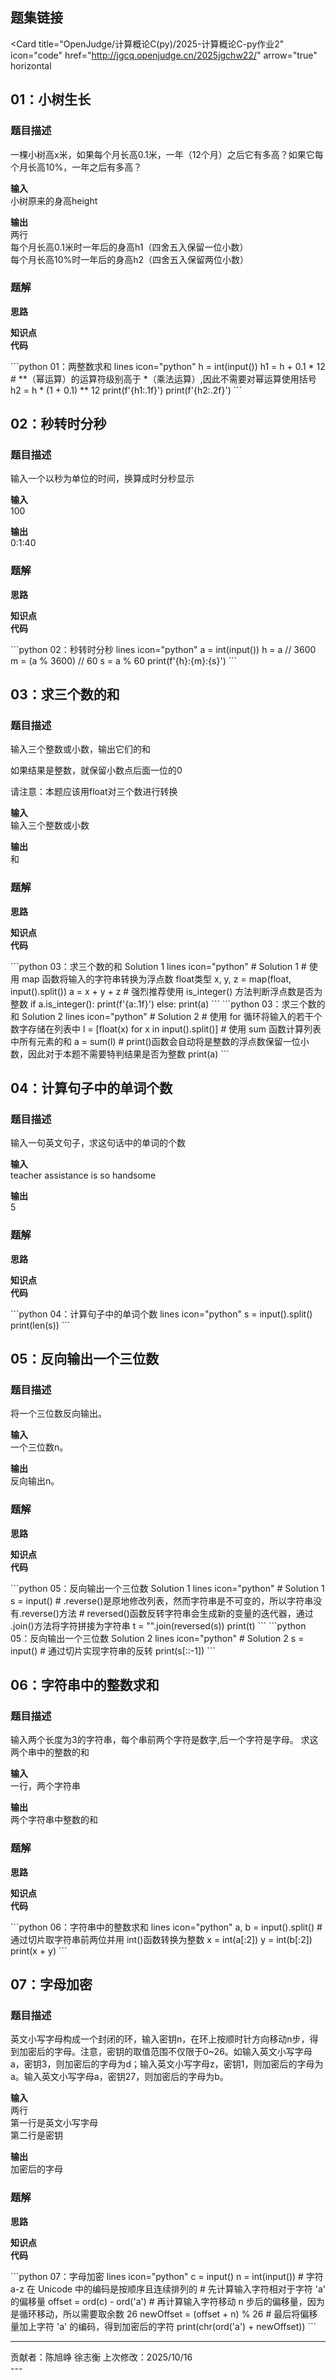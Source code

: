 ## 题集链接
<Card
  title="OpenJudge/计算概论C(py)/2025-计算概论C-py作业2"
  icon="code"
  href="http://jgcq.openjudge.cn/2025jgchw22/"
  arrow="true"
  horizontal
>
</Card>

## 01：小树生长

### 题目描述

一棵小树高x米，如果每个月长高0.1米，一年（12个月）之后它有多高？如果它每个月长高10%，一年之后有多高？

**输入**  
小树原来的身高height

**输出**  
两行  
每个月长高0.1米时一年后的身高h1（四舍五入保留一位小数）  
每个月长高10%时一年后的身高h2（四舍五入保留两位小数）

### 题解
**思路**  


**知识点**  
<ResponseField name="数字类型-浮点型" type="第2章基本数据类型">
</ResponseField>
**代码**  

<Tabs>
  <Tab title="徐志衡">
    ```python 01：两整数求和 lines icon="python"
    h = int(input())
    h1 = h + 0.1 * 12
    # **（幂运算）的运算符级别高于 *（乘法运算）,因此不需要对幂运算使用括号
    h2 = h * (1 + 0.1) ** 12
    print(f'{h1:.1f}')
    print(f'{h2:.2f}')
    ```
  </Tab>
</Tabs>

## 02：秒转时分秒

### 题目描述

输入一个以秒为单位的时间，换算成时分秒显示

**输入**  
100

**输出**  
0:1:40

### 题解
**思路**  


**知识点**  
<ResponseField name="数字类型-浮点型" type="第2章基本数据类型">
</ResponseField>
**代码**  

<Tabs>
  <Tab title="徐志衡">
    ```python 02：秒转时分秒 lines icon="python"
    a = int(input())
    h = a // 3600
    m = (a % 3600) // 60
    s = a % 60
    print(f'{h}:{m}:{s}')
    ```
  </Tab>
</Tabs>

## 03：求三个数的和

### 题目描述

输入三个整数或小数，输出它们的和

如果结果是整数，就保留小数点后面一位的0

请注意：本题应该用float对三个数进行转换

**输入**  
​输入三个整数或小数


**输出**  
和

### 题解
**思路**  


**知识点**  
<ResponseField name="数字类型-浮点型" type="第2章基本数据类型">
</ResponseField>
**代码**  

<Tabs>
  <Tab title="徐志衡">
    ```python 03：求三个数的和 Solution 1 lines icon="python"
    # Solution 1
    # 使用 map 函数将输入的字符串转换为浮点数 float类型
    x, y, z = map(float, input().split())
    a = x + y + z
    # 强烈推荐使用 is_integer() 方法判断浮点数是否为整数
    if a.is_integer():
        print(f'{a:.1f}')
    else:
        print(a)
    ```
    ```python 03：求三个数的和 Solution 2 lines icon="python"
    # Solution 2
    # 使用 for 循环将输入的若干个数字存储在列表中
    l = [float(x) for x in input().split()]
    # 使用 sum 函数计算列表中所有元素的和
    a = sum(l)
    # print()函数会自动将是整数的浮点数保留一位小数，因此对于本题不需要特判结果是否为整数
    print(a)
    ```
  </Tab>
</Tabs>

## 04：计算句子中的单词个数

### 题目描述

输入一句英文句子，求这句话中的单词的个数

**输入**  
teacher assistance is so handsome

**输出**  
5

### 题解
**思路**  


**知识点**  
<ResponseField name="数字类型-浮点型" type="第2章基本数据类型">
</ResponseField>
**代码**  

<Tabs>
  <Tab title="徐志衡">
    ```python 04：计算句子中的单词个数 lines icon="python"
    s = input().split()
    print(len(s))
    ```
  </Tab>
</Tabs>

## 05：反向输出一个三位数

### 题目描述

将一个三位数反向输出。

**输入**  
一个三位数n。

**输出**  
反向输出n。

### 题解
**思路**  


**知识点**  
<ResponseField name="数字类型-浮点型" type="第2章基本数据类型">
</ResponseField>
**代码**  

<Tabs>
  <Tab title="徐志衡">
    ```python 05：反向输出一个三位数 Solution 1 lines icon="python"
    # Solution 1
    s = input()
    # .reverse()是原地修改列表，然而字符串是不可变的，所以字符串没有.reverse()方法
    # reversed()函数反转字符串会生成新的变量的迭代器，通过 .join()方法将字符拼接为字符串
    t = "".join(reversed(s))
    print(t)
    ```
    ```python 05：反向输出一个三位数 Solution 2 lines icon="python"
    # Solution 2
    s = input()
    # 通过切片实现字符串的反转
    print(s[::-1])
    ```
  </Tab>
</Tabs>

## 06：字符串中的整数求和

### 题目描述

输入两个长度为3的字符串，每个串前两个字符是数字,后一个字符是字母。 求这两个串中的整数的和

**输入**  
一行，两个字符串

**输出**  
两个字符串中整数的和

### 题解
**思路**  


**知识点**  
<ResponseField name="数字类型-浮点型" type="第2章基本数据类型">
</ResponseField>
**代码**  

<Tabs>
  <Tab title="徐志衡">
    ```python 06：字符串中的整数求和 lines icon="python"
    a, b = input().split()
    # 通过切片取字符串前两位并用 int()函数转换为整数
    x = int(a[:2])
    y = int(b[:2])
    print(x + y)
    ```
  </Tab>
</Tabs>

## 07：字母加密

### 题目描述

英文小写字母构成一个封闭的环，输入密钥n，在环上按顺时针方向移动n步，得到加密后的字母。注意，密钥的取值范围不仅限于0~26。如输入英文小写字母a，密钥3，则加密后的字母为d；输入英文小写字母z，密钥1，则加密后的字母为a。输入英文小写字母a，密钥27，则加密后的字母为b。

**输入**  
两行  
第一行是英文小写字母  
第二行是密钥

**输出**  
加密后的字母

### 题解
**思路**  


**知识点**  
<ResponseField name="数字类型-浮点型" type="第2章基本数据类型">
</ResponseField>
**代码**  

<Tabs>
  <Tab title="徐志衡">
    ```python 07：字母加密 lines icon="python"
    c = input()
    n = int(input())
    # 字符 a-z 在 Unicode 中的编码是按顺序且连续排列的
    # 先计算输入字符相对于字符 'a' 的偏移量
    offset = ord(c) - ord('a')
    # 再计算输入字符移动 n 步后的偏移量，因为是循环移动，所以需要取余数 26
    newOffset = (offset + n) % 26
    # 最后将偏移量加上字符 'a' 的编码，得到加密后的字符
    print(chr(ord('a') + newOffset))
    ```
  </Tab>
</Tabs>


---
<div className="text-center text-xs text-gray-400 mt-10">
  贡献者：陈旭峥 徐志衡 
  上次修改：2025/10/16
</div>
---